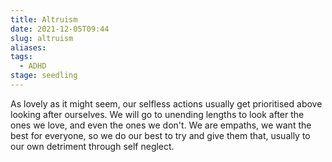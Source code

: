 ```yaml
---
title: Altruism
date: 2021-12-05T09:44
slug: altruism
aliases:
tags:
  - ADHD
stage: seedling
---
```



As lovely as it might seem, our selfless actions usually get prioritised above looking after ourselves. We will go to unending lengths to look after the ones we love, and even the ones we don't. We are empaths, we want the best for everyone, so we do our best to try and give them that, usually to our own detriment through self neglect.

<StillGrowing />
